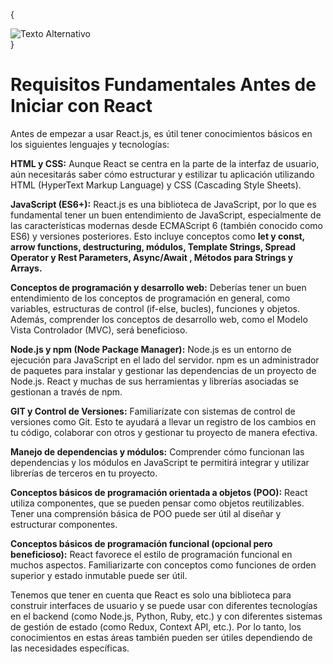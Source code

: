 
{
<div style={{ display: 'flex', justifyContent: 'center', alignItems: 'center' }}>
  <img src={JavasScript} alt="Texto Alternativo" style={{ width: '350px', height: '200px', position: 'relative', marginBottom: '8px' }} />
</div>
}

# **Requisitos Fundamentales Antes de Iniciar con React**

Antes de empezar a usar React.js, es útil tener conocimientos básicos en los siguientes lenguajes y tecnologías:

**HTML y CSS:** Aunque React se centra en la parte de la interfaz de usuario, aún necesitarás saber cómo estructurar y estilizar tu aplicación utilizando HTML (HyperText Markup 
Language) y CSS (Cascading Style Sheets).

**JavaScript (ES6+):** React.js es una biblioteca de JavaScript, por lo que es fundamental tener un buen entendimiento de JavaScript, especialmente de las características modernas 
desde ECMAScript 6 (también conocido como ES6) y versiones posteriores. Esto incluye conceptos como **let y const, arrow functions, destructuring, módulos, Template Strings, Spread 
Operator y Rest Parameters, Async/Await , Métodos para Strings y Arrays.** 

**Conceptos de programación y desarrollo web:** Deberías tener un buen entendimiento de los conceptos de programación en general, como variables, estructuras de control (if-else, 
bucles), funciones y objetos. Además, comprender los conceptos de desarrollo web, como el Modelo Vista Controlador (MVC), será beneficioso.

**Node.js y npm (Node Package Manager):** Node.js es un entorno de ejecución para JavaScript en el lado del servidor. npm es un administrador de paquetes para instalar y gestionar 
las dependencias de un proyecto de Node.js. React y muchas de sus herramientas y librerías asociadas se gestionan a través de npm.

**GIT y Control de Versiones:** Familiarízate con sistemas de control de versiones como Git. Esto te ayudará a llevar un registro de los cambios en tu código, colaborar con otros y 
gestionar tu proyecto de manera efectiva.

**Manejo de dependencias y módulos:** Comprender cómo funcionan las dependencias y los módulos en JavaScript te permitirá integrar y utilizar librerías de terceros en tu proyecto.

**Conceptos básicos de programación orientada a objetos (POO):** React utiliza componentes, que se pueden pensar como objetos reutilizables. Tener una comprensión básica de POO 
puede ser útil al diseñar y estructurar componentes.

**Conceptos básicos de programación funcional (opcional pero beneficioso):** React favorece el estilo de programación funcional en muchos aspectos. Familiarizarte con conceptos 
como funciones de orden superior y estado inmutable puede ser útil.

Tenemos que tener en cuenta que React es solo una biblioteca para construir interfaces de usuario y se puede usar con diferentes tecnologías en el backend (como Node.js, Python, 
Ruby, etc.) y con diferentes sistemas de gestión de estado (como Redux, Context API, etc.). Por lo tanto, los conocimientos en estas áreas también pueden ser útiles dependiendo de 
las necesidades específicas.